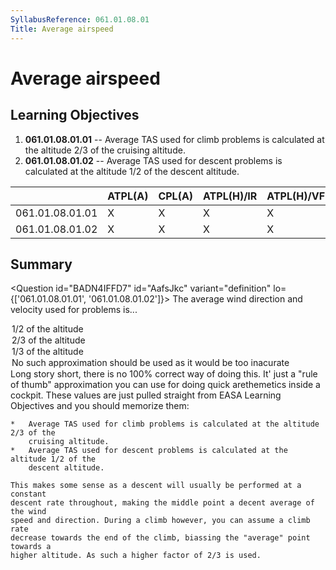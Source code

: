 ```yaml
---
SyllabusReference: 061.01.08.01
Title: Average airspeed
---
```


# Average airspeed

## Learning Objectives

1.  **061.01.08.01.01** -- Average TAS used for climb problems is calculated at
    the altitude 2/3 of the cruising altitude.
2.  **061.01.08.01.02** -- Average TAS used for descent problems is calculated at
    the altitude 1/2 of the descent altitude.

|                 | ATPL(A) | CPL(A) | ATPL(H)/IR | ATPL(H)/VFR | CPL(H) | IR  | CBIR(A) |
| --------------- | ------- | ------ | ---------- | ----------- | ------ | --- | ------- |
| 061.01.08.01.01 | X       | X      | X          | X           | X      |     |         |
| 061.01.08.01.02 | X       | X      | X          | X           | X      |     |         |

## Summary

<Question id="BADN4IFFD7" id="AafsJkc" variant="definition" lo={['061.01.08.01.01', '061.01.08.01.02']}>
  <Text variant="oneCorrect">The average wind direction and velocity used for <Subject /> problems is...</Text>
  <Option id="AafsJkc-1" subject={[['descent']]}>1/2 of the <Subject /> altitude</Option>
  <Option id="AafsJkc-2" subject={[['climb']]}>2/3 of the <Subject /> altitude</Option>
  <Option id="AafsJkc-3">1/3 of the <Subject /> altitude</Option>
  <Option id="AafsJkc-4">No such approximation should be used as it would be too inacurate</Option>

  <Explanation>
    Long story short, there is no 100% correct way of doing this. It' just a "rule of thumb"
    approximation you can use for doing quick arethemetics inside a cockpit. These values are just
    pulled straight from EASA Learning Objectives and you should memorize them:

    *   Average TAS used for climb problems is calculated at the altitude 2/3 of the
        cruising altitude.
    *   Average TAS used for descent problems is calculated at the altitude 1/2 of the
        descent altitude.

    This makes some sense as a descent will usually be performed at a constant
    descent rate throughout, making the middle point a decent average of the wind
    speed and direction. During a climb however, you can assume a climb rate
    decrease towards the end of the climb, biassing the "average" point towards a
    higher altitude. As such a higher factor of 2/3 is used.

  </Explanation>
</Question>
